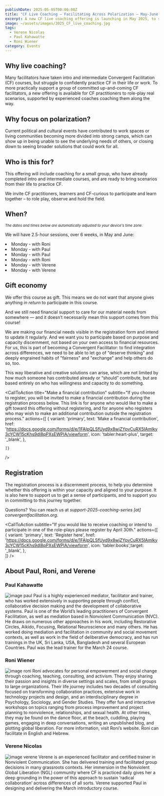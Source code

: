 ```yaml
---
publishDate: 2025-05-05T00:00:00Z
title: "CF Live Coaching – Facilitating Across Polarization – May-June 2025"
excerpt: A new CF live coaching offering is launching in May 2025, to support dedicated practitioners, with real-life examples focused on facilitating across polarization.
image: ~/assets/images/2025_CF_live_coaching.jpg
tags:
  - Verene Nicolas 
  - Paul Kahawatte
  - Roni Wiener
category: Events
---
```



## Why live coaching? 

Many facilitators have taken intro and intermediate Convergent Facilitation (CF) courses, but struggle to confidently practice CF in their life or work. To more practically support a group of committed up-and-coming CF facilitators, a new offering is available for CF practitioners to role-play real scenarios, supported by experienced coaches coaching them along the way. 

## Why focus on polarization?

Current political and cultural events have contributed to work spaces or living communities becoming more divided into strong camps, which can show up in being unable to see the underlying needs of others, or closing down to seeing broader solutions that could work for all.

## Who is this for?


This offering will include coaching for a small group, who have already completed intro and intermediate courses, and are ready to bring scenarios from their life to practice CF. 

We invite CF practitioners, learners and CF-curious to participate and learn together – to role play, observe and hold the field.

## When?

*<small>The dates and times below are automatically adjusted to your device's time zone.</small>*

We will have 2.5-hour sessions, over 6 weeks, in May and June:

<li>Monday <LocalTimeFromUTC client:load  startUtcTime="2025-05-12T15:00:00Z" endUtcTime="2025-05-12T17:30:00Z"/> - with Roni </li>
<li>Monday <LocalTimeFromUTC client:load  startUtcTime="2025-05-19T13:30:00Z" endUtcTime="2025-05-19T16:00:00Z"/> - with Paul </li>
<li>Monday <LocalTimeFromUTC client:load  startUtcTime="2025-05-26T13:30:00Z" endUtcTime="2025-05-26T16:00:00Z"/> - with Paul </li>
<li>Monday <LocalTimeFromUTC client:load  startUtcTime="2025-06-02T15:00:00Z" endUtcTime="2025-06-02T17:30:00Z"/> - with Roni </li>
<li>Monday <LocalTimeFromUTC client:load  startUtcTime="2025-06-09T14:00:00Z" endUtcTime="2025-06-09T16:30:00Z"/> - with Verene </li>
<li>Monday <LocalTimeFromUTC client:load  startUtcTime="2025-06-16T14:00:00Z" endUtcTime="2025-06-16T16:30:00Z"/> - with Verene </li>

## Gift economy

We offer this course as gift. This means we do not want that anyone gives anything *in return* to participate in this course.

And we still need financial support to care for our material needs from somewhere — and it doesn’t necessarily mean this support comes from this course! 

We are making our financial needs visible in the registration form and intend to update it regularly. And we want you to participate based on purpose and capacity discernment, not based on your own access to financial resources. For us, this is part of becoming a Convergent Facilitator: to find integration across differences, we need to be able to let go of “deserve thinking” and deeply engrained habits of "fairness" and "exchange" and help others do so, too. 

This way liberative and creative solutions can arise, which are not limited by how much someone has contributed already or “should” contribute, but are based entirely on who has willingness and capacity to do something.

<CallToAction
    title="Make a financial contribution"
    subtitle="If you choose to register, you will be invited to make a financial contribution during the registration process below. This link is for anyone who would like to make a gift toward this offering without registering, and for anyone who registers who may wish to make an additional contribution outside the registration process."
    actions={[
	  {
        variant: 'primary',
        text: 'Make a financial contribution',
        href: 'https://docs.google.com/forms/d/e/1FAIpQLSfUyd9x8wjZYpvCuRX5IAmlky3cYCW15cKhs9dl8pPXsEWPlA/viewform',
        icon: 'tabler:heart-plus',
        target: '_blank',
      },

    ]}
  />

## Registration


The registration process is a discernment process, to help you determine whether this offering is within your capacity and aligned to your purpose. It is also here to support us to get a sense of participants, and to support you in committing to this journey together.

Questions? You can reach us at *support-2025-coaching-series [at] convergentfacilitation.org*. 

<CallToAction
	subtitle="If you would like to receive coaching or intend to participate in one of the role-plays please register by April 30th."
    actions={[
      { 
        variant: 'primary',
		text: 'Register here', 
        href: 'https://docs.google.com/forms/d/e/1FAIpQLSfUyd9x8wjZYpvCuRX5IAmlky3cYCW15cKhs9dl8pPXsEWPlA/viewform', icon: 'tabler:books',target: '_blank', 
	  },            
    ]}
  />

## About Paul, Roni, and Verene
### Paul Kahawatte
![image paul](~/assets/images/paul_kahawatte.jpg)
Paul is a highly experienced mediator, facilitator and trainer, who has worked extensively in supporting people through conflict, collaborative decision making and the development of collaborative systems. Paul is one of the World’s leading practitioners of Convergent Facilitation, as well as mediation based in Nonviolent Communication (NVC). He draws on numerous other approaches in his work, including Restorative Circles, Aikido, Focusing, Relational Neuroscience and many others. He has worked doing mediation and facilitation in community and social movement contexts, as well as work in the field of deliberative democracy, and has run trainings in the UK, Sri Lanka, USA, Bangladesh and several European Countries. Paul was the lead trainer for the March 24 course.

### Roni Wiener
![image roni](~/assets/images/roni_wiener.webp)
Roni advocates for personal empowerment and social change through coaching, teaching, consulting, and activism. They enjoy sharing their passion and insights in diverse settings and scales, from small groups to large organizations. Their life journey includes two decades of consulting focused on transforming collaboration practices, extensive work in technology projects and design, and an interdisciplinary degree in Psychology, Sociology, and Gender Studies. They offer fun and interactive workshops on topics ranging from process improvement and project planning to nonviolence, relationships, and sexual health. At other times, they may be found on the dance floor, at the beach, cuddling, playing games, engaging in deep conversations, writing an unpublished blog, and plotting global liberation. For more information, visit Roni’s website. Roni can facilitate in English and Hebrew.

### Verene Nicolas
![image verene](~/assets/images/verene_nicolas.jpg)
Verene is an experienced facilitator and certified trainer in Nonviolent Communication. She has delivered training and facilitated group decisions in many grassroots contexts. Her immersion in the Nonviolent Global Liberation (NGL) community where CF is practiced daily gives her a deep grounding in the power of this approach to sustain ‘radical collaboration’ across differences of all sorts.
Verene supported Paul in designing and delivering the March introductory course.

